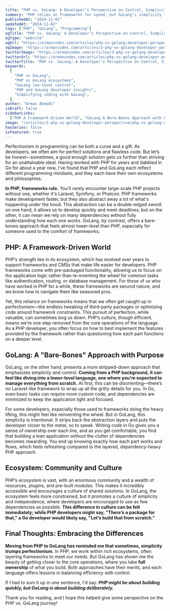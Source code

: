 ```yaml
---
title: "PHP vs. GoLang: A Developer’s Perspective on Control, Simplicity, and Ecosystem Differences"
summary: "PHP relies on frameworks for speed, but GoLang’s simplicity fosters deeper control. PHP builds quickly, while GoLang builds deliberately with minimal dependencies—each language offers unique strengths for developers."
publishedAt: "2024-11-02"
updatedAt: "2024-11-02"
tags: ["PHP", "GoLang", "Programming"]
ogTitle: "PHP vs. GoLang: A Developer’s Perspective on Control, Simplicity, and Ecosystem Differences"
ogType: "website"
ogUrl: "https://armancodes.com/articles/php-vs-golang-developer-perspective"
ogImage: "https://armancodes.com/articles/3-php-vs-golang-developer-perspective/php-vs-golang-developer-perspective.jpg"
twitterImage: "https://armancodes.com/articles/3-php-vs-golang-developer-perspective/php-vs-golang-developer-perspective.jpg"
twitterUrl: "https://armancodes.com/articles/php-vs-golang-developer-perspective"
twitterTitle: "PHP vs. GoLang: A Developer’s Perspective on Control, Simplicity, and Ecosystem Differences"
keywords:
  [
    "PHP vs GoLang",
    "PHP vs GoLang ecosystems",
    "GoLang low-level control",
    "PHP and GoLang developer insights",
    "Simplifying coding with GoLang",
  ]
author: "Arman Ahmadi"
isDraft: false
sidebarLinks:
  ["PHP A Framework-Driven World", "GoLang A Bare-Bones Approach with Purpose", "Ecosystem Community and Culture", "Final Thoughts Embracing the Differences"]
image: "/articles/3-php-vs-golang-developer-perspective/php-vs-golang-developer-perspective.jpg"
hasSeries: false
isFeatured: true
---
```


Perfectionism in programming can be both a curse and a gift. As developers, we often aim for perfect solutions and flawless code. But let’s be honest—sometimes, a good enough solution gets us further than striving for an unattainable ideal. Having worked with PHP for years and dabbled in Go for about a year now, I’ve found that PHP and GoLang each reflect different programming mindsets, and they each have their own ecosystems and philosophies.

**In PHP, frameworks rule.** You’ll rarely encounter large-scale PHP projects without one, whether it's Laravel, Symfony, or Phalcon. PHP frameworks make development faster, but they also abstract away a lot of what's happening under the hood. This abstraction can be a double-edged sword: on one hand, it allows us to develop quickly and meet deadlines, but on the other, it can mean we rely on many dependencies without fully understanding how each one works. GoLang, by contrast, offers a bare-bones approach that feels almost lower-level than PHP, especially for someone used to the comfort of frameworks.

## PHP: A Framework-Driven World

PHP’s strength lies in its ecosystem, which has evolved over years to support frameworks and CMSs that make life easier for developers. PHP frameworks come with pre-packaged functionality, allowing us to focus on the application logic rather than re-inventing the wheel for common tasks like authentication, routing, or database management. For those of us who have worked in PHP for a while, these frameworks are second nature, and we know how to navigate them like seasoned pros.

Yet, this reliance on frameworks means that we often get caught up in perfectionism—the endless tweaking of third-party packages or optimizing code around framework constraints. This pursuit of perfection, while valuable, can sometimes bog us down. PHP’s culture, though efficient, means we’re one step removed from the core operations of the language. As a PHP developer, you often focus on how to best implement the features provided by the framework rather than questioning how each part functions on a deeper level.

## GoLang: A "Bare-Bones" Approach with Purpose

GoLang, on the other hand, presents a more stripped-down approach that emphasizes simplicity and control. **Coming from a PHP background, it can feel like diving into a lower-level language, one where you’re expected to manage everything from scratch.** At first, this can be disorienting—there’s no Laravel-like framework to wrap up all the gritty details for you. In Go, even basic tasks can require more custom code, and dependencies are minimized to keep the application light and focused.

For some developers, especially those used to frameworks doing the heavy lifting, this might feel like reinventing the wheel. But in GoLang, this simplicity is intentional. It strips back the abstraction layers and puts the developer closer to the metal, so to speak. Writing code in Go gives you a sense of ownership over each line, and as you get comfortable, you find that building a lean application without the clutter of dependencies becomes rewarding. You end up knowing exactly how each part works and flows, which feels refreshing compared to the layered, dependency-heavy PHP approach.

## Ecosystem: Community and Culture

PHP’s ecosystem is vast, with an enormous community and a wealth of resources, plugins, and pre-built modules. This makes it incredibly accessible and encourages a culture of shared solutions. In GoLang, the ecosystem feels more constrained, but it promotes a culture of simplicity and independence, where developers are encouraged to use as few dependencies as possible. **This difference in culture can be felt immediately; while PHP developers might say, "There’s a package for that," a Go developer would likely say, "Let’s build that from scratch."**

## Final Thoughts: Embracing the Differences

**Moving from PHP to GoLang has reminded me that sometimes, simplicity trumps perfectionism.** In PHP, we work within rich ecosystems, often layering frameworks to meet our needs. But GoLang has shown me the beauty of getting closer to the core operations, where you take **full ownership** of what you build. Both approaches have their merits, and each language offers lessons in balancing efficiency with control.

If I had to sum it up in one sentence, I'd say: ***PHP might be about building quickly, but GoLang is about building deliberately.***

Thank you for reading, and I hope this helped give some perspective on the PHP vs. GoLang journey!